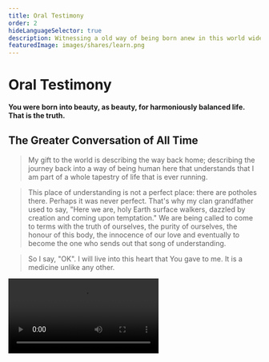 ```yaml
---
title: Oral Testimony
order: 2
hideLanguageSelector: true
description: Witnessing a old way of being born anew in this world wide web of light.
featuredImage: images/shares/learn.png
---
```


# Oral Testimony

<StatusBanner warning sticky>

**You were born into beauty, as beauty, for harmoniously balanced life. That is the truth.**

</StatusBanner>

## The Greater Conversation of All Time

> My gift to the world is describing the way back home; describing the journey back into a way 
of being human here that understands that I am part of a whole tapestry of life that is ever 
running.

> This place of understanding is not a perfect place: there are potholes there. Perhaps it was 
never perfect. That's why my clan grandfather used to say, "Here we are, holy Earth surface 
walkers, dazzled by creation and coming upon temptation." We are being called to come to terms 
with the truth of ourselves, the purity of ourselves, the honour of this body, the innocence of 
our love and eventually to become the one who sends out that song of understanding.

> So I say, "OK". I will live into this heart that You gave to me. It is a medicine unlike any 
other. 

<Video src="https://www.youtube-nocookie.com/embed/EgntH9le3vs" />

## The Great Law of Peace

This section provides a small experience of a recitation of the Great Law of Peace, in order to 
frame our return to indigenous, sustainable protocols for peace, based on a more accurate 
understanding of our shared, human history.

<Column sx={{ gap:"10%"}}>

<Box>

**Great Law of Peace Recital (Excerpt)**

<Video src="https://www.youtube-nocookie.com/embed/feFwTOUIHkc?start=957" />

</Box>

<Box>

**Two Row Wampum Working Group**

<Video src="https://www.youtube-nocookie.com/embed/HUlibsjmF2I?start=264" />

</Box>

</Column>

## Relevant History, Anthropology, Archaeology & Architecture

Akala's address at the Oxford Union and David Graeber and David Wengrow's discussion at the 
University of Amsterdam both provide important intellectual background for those less able to 
follow what is being transmitted in the oral testimony above.

If you feel uncomfortable with such historical insight, it might be an idea to investigate your own roots, which are [deeper than whiteness](https://whiteawake.org/2018/10/27/roots-deeper-than-whiteness/). In particular:

> Realizing the depth of my ancestors’ humanity prior to the advent of white supremacy has given me the strength to be accountable to the harms that they carried out in its name. I have come to believe that facing our country’s history (and my own family history) of racist violence, grieving it and seeking to repair it, could be deeply healing for me rather than shame-filled. I believe that heeding the calls of activists of color to address past and present racial harms, and to unlearn our own conscious and unconscious racial biases, should not be shame-inducing, but instead a process of reconnecting to our true heritage.

> Reconnecting to this history, to our roots that are deeper than whiteness, allows us to quell feelings of shame with meaningful self-understanding. It also allows us to recognize that our survival in this increasingly unequal and polluted world depends on our ability to ally ourselves with indigenous people and people of color. From this grounded place, we have the opportunity to re-enter multiracial community, witness the wounds of racism with open hearts, and take collective action to both mend these wounds and replace corporate domination with an economic system based on sustainability and care. Our emergence as genuine partners in such a revolution is made possible with the wholeness and self-love that comes when we remember who we are.

<Column sx={{ gap:"10%"}}>

<Box>

**Akala**

<Video src="https://www.youtube-nocookie.com/embed/WUtAxUQjwB4" />

</Box>

<Box>

**David Graeber & David Wengrow**

<Video src="https://www.youtube-nocookie.com/embed/EvUzdJSK4x8" />

</Box>

<Box>

**Julia Watson**

<Video src="https://www.youtube-nocookie.com/embed/pxrFhbGWd3A" />

</Box>

</Column>

